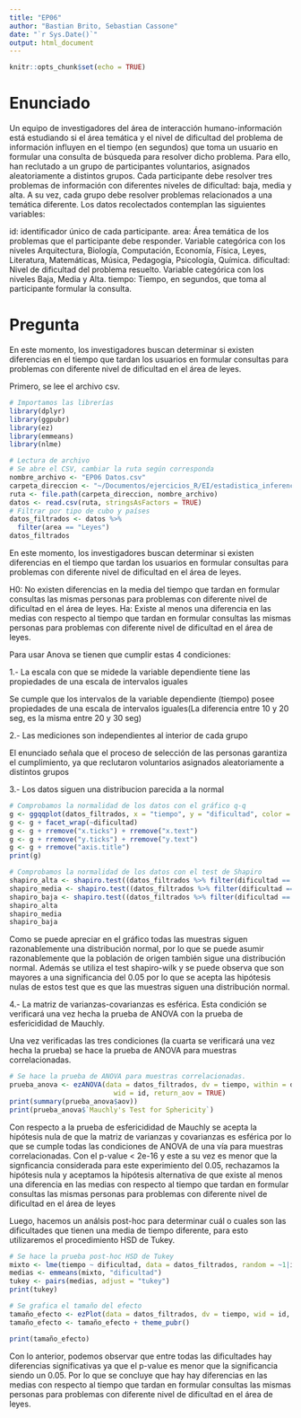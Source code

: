 ```yaml
---
title: "EP06"
author: "Bastian Brito, Sebastian Cassone"
date: "`r Sys.Date()`"
output: html_document
---
```


```r
knitr::opts_chunk$set(echo = TRUE)
```

# Enunciado

Un equipo de investigadores del área de interacción humano-información está estudiando si el área temática y el nivel de dificultad del problema de información influyen en el tiempo (en segundos) que toma un usuario en formular una consulta de búsqueda para resolver dicho problema. Para ello, han reclutado a un grupo de participantes voluntarios, asignados aleatoriamente a distintos grupos. Cada participante debe resolver tres problemas de información con diferentes niveles de dificultad: baja, media y alta. A su vez, cada grupo debe resolver problemas relacionados a una temática diferente. Los datos recolectados contemplan las siguientes variables:

id: identificador único de cada participante.
area: Área temática de los problemas que el participante debe responder. Variable categórica con los niveles Arquitectura, Biología, Computación, Economía, Física, Leyes, Literatura, Matemáticas, Música, Pedagogía, Psicología, Química.
dificultad: Nivel de dificultad del problema resuelto. Variable categórica con los niveles Baja, Media y Alta.
tiempo: Tiempo, en segundos, que toma al participante formular la consulta.

# Pregunta

En este momento, los investigadores buscan determinar si existen diferencias en el tiempo que tardan los usuarios en formular consultas para problemas con diferente nivel de dificultad en el área de leyes.

Primero, se lee el archivo csv.

```r
# Importamos las librerías
library(dplyr)
library(ggpubr)
library(ez)
library(emmeans)
library(nlme)

# Lectura de archivo
# Se abre el CSV, cambiar la ruta según corresponda
nombre_archivo <- "EP06 Datos.csv"
carpeta_direccion <- "~/Documentos/ejercicios_R/EI/estadistica_inferencial_grupo6/EP06"
ruta <- file.path(carpeta_direccion, nombre_archivo)
datos <- read.csv(ruta, stringsAsFactors = TRUE)
# Filtrar por tipo de cubo y países
datos_filtrados <- datos %>%
  filter(area == "Leyes")
datos_filtrados
```

En este momento, los investigadores buscan determinar si existen diferencias en el tiempo que tardan los usuarios en formular consultas para problemas con diferente nivel de dificultad en el área de leyes.

H0: No existen diferencias en la media del tiempo que tardan en formular consultas las mismas personas para problemas con diferente nivel de dificultad en el área de leyes.
Ha: Existe al menos una diferencia en las medias con respecto al tiempo que tardan en formular consultas las mismas personas para problemas con diferente nivel de dificultad en el área de leyes.

Para usar Anova se tienen que cumplir estas 4 condiciones:

1.- La escala con que se midede la variable dependiente tiene las propiedades de una escala de intervalos iguales

Se cumple que los intervalos de la variable dependiente (tiempo) posee propiedades de una escala de intervalos iguales(La diferencia entre 10 y 20 seg, es la misma entre 20 y 30 seg)

2.- Las mediciones son independientes al interior de cada grupo

El enunciado señala que el proceso de selección de las personas garantiza el cumplimiento, ya que reclutaron voluntarios asignados aleatoriamente a distintos grupos

3.- Los datos siguen una distribucion parecida a la normal

```r
# Comprobamos la normalidad de los datos con el gráfico q-q
g <- ggqqplot(datos_filtrados, x = "tiempo", y = "dificultad", color = "dificultad")
g <- g + facet_wrap(~dificultad)
g <- g + rremove("x.ticks") + rremove("x.text")
g <- g + rremove("y.ticks") + rremove("y.text")
g <- g + rremove("axis.title")
print(g)

# Comprobamos la normalidad de los datos con el test de Shapiro
shapiro_alta <- shapiro.test((datos_filtrados %>% filter(dificultad == "Alta"))$tiempo)
shapiro_media <- shapiro.test((datos_filtrados %>% filter(dificultad == "Media"))$tiempo)
shapiro_baja <- shapiro.test((datos_filtrados %>% filter(dificultad == "Baja"))$tiempo)
shapiro_alta
shapiro_media
shapiro_baja
```

Como se puede apreciar en el gráfico todas las muestras siguen razonablemente una distribución normal, por lo que se puede asumir razonablemente que la población de origen también sigue una distribución normal. Además se utiliza el test shapiro-wilk y se puede observa que son mayores a una significancia del 0.05 por lo que se acepta las hipótesis nulas de estos test que es que las muestras siguen una distribución normal.


4.- La matriz de varianzas-covarianzas es esférica. Esta condición se verificará una vez hecha la prueba de ANOVA con la prueba de esfericididad de Mauchly.

Una vez verificadas las tres condiciones (la cuarta se verificará una vez hecha la prueba) se hace la prueba de ANOVA para muestras correlacionadas.
```r
# Se hace la prueba de ANOVA para muestras correlacionadas.
prueba_anova <- ezANOVA(data = datos_filtrados, dv = tiempo, within = dificultad,
                          wid = id, return_aov = TRUE)
print(summary(prueba_anova$aov))
print(prueba_anova$`Mauchly's Test for Sphericity`)
```
Con respecto a la prueba de esfericididad de Mauchly se acepta la hipótesis nula de que la matriz de varianzas y covarianzas es esférica por lo que se cumple todas las condiciones de ANOVA de una vía para muestras correlacionadas.
Con el p-value < 2e-16 y este a su vez es menor que la signficancia considerada para este experimiento del 0.05, rechazamos la hipótesis nula y aceptamos la hipótesis alternativa de que existe al menos una diferencia en las medias con respecto al tiempo que tardan en formular consultas las mismas personas para problemas con diferente nivel de dificultad en el área de leyes

Luego, hacemos un análsis post-hoc para determinar cuál o cuales son las dificultades que tienen una media de tiempo diferente, para esto utilizaremos el procedimiento HSD de Tukey.

```r
# Se hace la prueba post-hoc HSD de Tukey
mixto <- lme(tiempo ~ dificultad, data = datos_filtrados, random = ~1|id)
medias <- emmeans(mixto, "dificultad")
tukey <- pairs(medias, adjust = "tukey")
print(tukey)

# Se grafica el tamaño del efecto
tamaño_efecto <- ezPlot(data = datos_filtrados, dv = tiempo, wid = id, within = dificultad, y_lab= "Tiempo promedio que tarda formular consultas", x = dificultad)
tamaño_efecto <- tamaño_efecto + theme_pubr()

print(tamaño_efecto)
```

Con lo anterior, podemos observar que entre todas las dificultades hay diferencias significativas ya que el p-value es menor que la significancia siendo un 0.05. Por lo que se concluye que hay hay diferencias en las medias con respecto al tiempo que tardan en formular consultas las mismas personas para problemas con diferente nivel de dificultad en el área de leyes.
